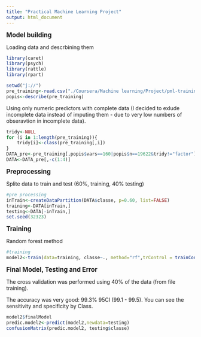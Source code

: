 ```yaml
---
title: "Practical Machine Learning Project"
output: html_document
---
```

<big>**Model building**</big><p>

Loading data and descrbining them
```r
library(caret)
library(psych)
library(rattle)
library(rpart)
```

```r
setwd("j://")
pre_training<-read.csv("./Coursera/Machine learning/Project/pml-training.csv")
popis<-describe(pre_training)
```
Using only numeric predictors with complete data (I decided to exlude incomplete data instead of imputing them - due to very low numbers of obseravtion in incomplete data).
```r
tridy<-NULL
for (i in 1:length(pre_training)){
    tridy[i]<-class(pre_training[,i])
}
DATA_pre<-pre_training[,popis$vars==160|popis$n==19622&tridy!="factor"]
DATA<-DATA_pre[,-c(1:4)]
```

<big>**Preprocessing**</big><p>
Splite data to train and test (60%, training, 40% testing)
```r
#pre processing
inTrain<-createDataPartition(DATA$classe, p=0.60, list=FALSE)
training<-DATA[inTrain,]
testing<-DATA[-inTrain,]
set.seed(32323)
```

<big>**Training**</big><p>

Random forest method
```r
#training
model2<-train(data=training, classe~., method="rf",trControl = trainControl(method = "cv", number = 4, allowParallel = TRUE,verboseIter = TRUE))
```

<big>**Final Model, Testing and Error**</big><p>

The cross validation was performed using 40% of the data (from file training).

The accuracy was very good: 99.3% 95CI (99.1 - 99.5). You can see the sensitivity and specificity by Class.

```r
model2$finalModel
predic.model2<-predict(model2,newdata=testing)
confusionMatrix(predic.model2, testing$classe)
```
